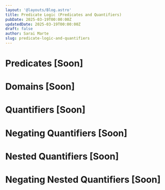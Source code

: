 ```yaml
---
layout: '@layouts/Blog.astro'
title: Predicate Logic (Predicates and Quantifiers)
pubDate: 2025-03-19T00:00:00Z 
updatedDate: 2025-03-19T00:00:00Z
draft: false
author: Sarai Marte
slug: predicate-logic-and-quantifiers
---
```


# Predicates [Soon]

# Domains [Soon]

# Quantifiers [Soon]

# Negating Quantifiers [Soon]

# Nested Quantifiers [Soon]

# Negating Nested Quantifiers  [Soon]
